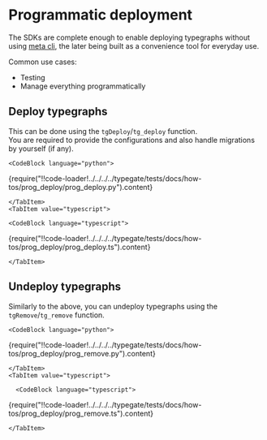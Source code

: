 
# Programmatic deployment

The SDKs are complete enough to enable deploying typegraphs without using [meta cli](/docs/reference/meta-cli), the later being built as a convenience tool for everyday use.

Common use cases:

- Testing
- Manage everything programmatically

## Deploy typegraphs

This can be done using the `tgDeploy`/`tg_deploy` function.\
You are required to provide the configurations and also handle migrations by yourself (if any).

<SDKTabs>
    <TabItem value="python">

    <CodeBlock language="python">
  {require("!!code-loader!../../../../typegate/tests/docs/how-tos/prog_deploy/prog_deploy.py").content}
    </CodeBlock>

    </TabItem>
    <TabItem value="typescript">

    <CodeBlock language="typescript">
  {require("!!code-loader!../../../../typegate/tests/docs/how-tos/prog_deploy/prog_deploy.ts").content}
    </CodeBlock>

    </TabItem>

</SDKTabs>

## Undeploy typegraphs

Similarly to the above, you can undeploy typegraphs using the `tgRemove`/`tg_remove` function.

<SDKTabs>
    <TabItem value="python">

    <CodeBlock language="python">
  {require("!!code-loader!../../../../typegate/tests/docs/how-tos/prog_deploy/prog_remove.py").content}
    </CodeBlock>

    </TabItem>
    <TabItem value="typescript">

      <CodeBlock language="typescript">
  {require("!!code-loader!../../../../typegate/tests/docs/how-tos/prog_deploy/prog_remove.ts").content}
      </CodeBlock>

    </TabItem>

</SDKTabs>
